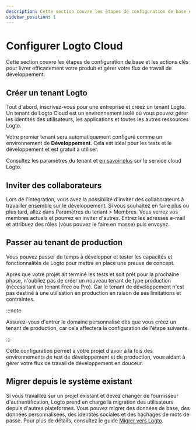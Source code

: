 ```yaml
---
description: Cette section couvre les étapes de configuration de base et les actions clés pour livrer efficacement votre produit et gérer votre flux de travail de développement.
sidebar_position: 1
---
```


# Configurer Logto Cloud

Cette section couvre les étapes de configuration de base et les actions clés pour livrer efficacement votre produit et gérer votre flux de travail de développement.

## Créer un tenant Logto

Tout d'abord, inscrivez-vous pour une entreprise et créez un tenant Logto. Un tenant de Logto Cloud est un environnement isolé où vous pouvez gérer les identités des utilisateurs, les applications et toutes les autres ressources Logto.

Votre premier tenant sera automatiquement configuré comme un environnement de **Développement**. Cela est idéal pour les tests et le développement et est gratuit à utiliser.

Consultez les paramètres du tenant et [en savoir plus](/logto-cloud) sur le service cloud Logto.

## Inviter des collaborateurs

Lors de l'intégration, vous avez la possibilité d'inviter des collaborateurs à travailler ensemble sur le développement. Si vous souhaitez en faire plus ou plus tard, allez dans <CloudLink to="/tenant-settings/members">Paramètres du tenant > Membres</CloudLink>. Vous verrez vos membres actuels et pourrez en inviter d'autres. Entrez les adresses e-mail et attribuez des rôles (vous pouvez le faire en masse) puis envoyez.

## Passer au tenant de production

Vous pouvez passer du temps à développer et tester les capacités et fonctionnalités de Logto pour mettre en place une preuve de concept.

Après que votre projet ait terminé les tests et soit prêt pour la prochaine phase, n'oubliez pas de créer un nouveau tenant de type production (nécessitant un tenant Free ou Pro). Car le tenant de développement n'est pas destiné à une utilisation en production en raison de ses limitations et contraintes.

:::note

Assurez-vous d'entrer le domaine personnalisé dès que vous créez un tenant de production, car cela affectera la configuration de l'étape suivante.

:::

Cette configuration permet à votre projet d'avoir à la fois des environnements de test de développement et de production, vous aidant à gérer votre flux de travail de développement en douceur.

## Migrer depuis le système existant

Si vous travaillez sur un projet existant et devez changer de fournisseur d'authentification, Logto prend en charge la migration des utilisateurs depuis d'autres plateformes. Vous pouvez migrer des données de base, des données personnalisées, des identités sociales et des hachages de mots de passe. Pour plus de détails, consultez le guide [Migrer vers Logto](../user-management/user-migration.mdx).
